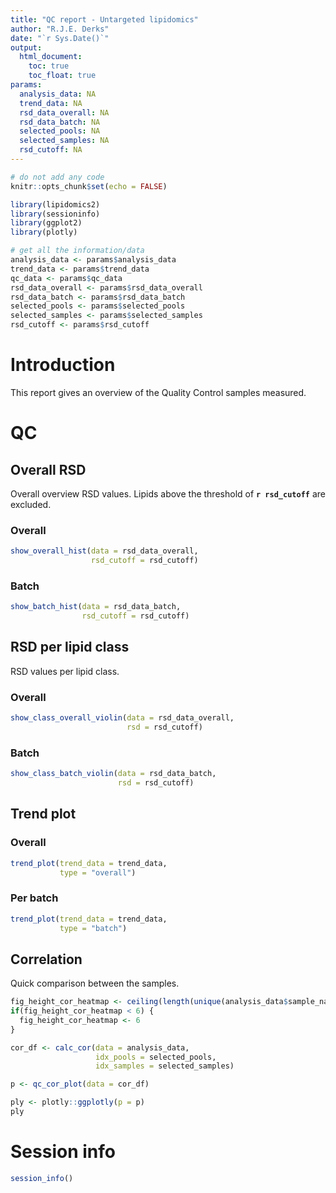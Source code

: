 ```yaml
---
title: "QC report - Untargeted lipidomics"
author: "R.J.E. Derks"
date: "`r Sys.Date()`"
output: 
  html_document:
    toc: true
    toc_float: true
params:
  analysis_data: NA
  trend_data: NA
  rsd_data_overall: NA
  rsd_data_batch: NA
  selected_pools: NA
  selected_samples: NA
  rsd_cutoff: NA
---
```


```r
# do not add any code
knitr::opts_chunk$set(echo = FALSE)

library(lipidomics2)
library(sessioninfo)
library(ggplot2)
library(plotly)

# get all the information/data
analysis_data <- params$analysis_data
trend_data <- params$trend_data
qc_data <- params$qc_data
rsd_data_overall <- params$rsd_data_overall
rsd_data_batch <- params$rsd_data_batch
selected_pools <- params$selected_pools
selected_samples <- params$selected_samples
rsd_cutoff <- params$rsd_cutoff
```

# Introduction

This report gives an overview of the Quality Control samples measured.

# QC

## Overall RSD {.tabset}

Overall overview RSD values. Lipids above the threshold of **`r rsd_cutoff`** are excluded.

### Overall

```r
show_overall_hist(data = rsd_data_overall,
                  rsd_cutoff = rsd_cutoff)
```

### Batch

```r
show_batch_hist(data = rsd_data_batch,
                rsd_cutoff = rsd_cutoff)
```

## RSD per lipid class {.tabset}

RSD values per lipid class.

### Overall

```r
show_class_overall_violin(data = rsd_data_overall,
                          rsd = rsd_cutoff)
```

### Batch

```r
show_class_batch_violin(data = rsd_data_batch,
                        rsd = rsd_cutoff)
```

## Trend plot {.tabset}

### Overall

```r
trend_plot(trend_data = trend_data,
           type = "overall")
```

### Per batch

```r
trend_plot(trend_data = trend_data,
           type = "batch")
```

## Correlation

Quick comparison between the samples.

```r
fig_height_cor_heatmap <- ceiling(length(unique(analysis_data$sample_name)) / 7)
if(fig_height_cor_heatmap < 6) {
  fig_height_cor_heatmap <- 6
}
```

```r
cor_df <- calc_cor(data = analysis_data,
                   idx_pools = selected_pools,
                   idx_samples = selected_samples)

p <- qc_cor_plot(data = cor_df)

ply <- plotly::ggplotly(p = p)
ply
```

# Session info

```r
session_info()
```

